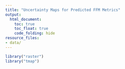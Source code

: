 ```yaml
---
title: "Uncertainty Maps for Predicted FFM Metrics"
output:
  html_document:
    toc: true
    toc_float: true
    code_folding: hide
resource_files:
- data/
---
```


```r
library("raster")
library("tmap")
```